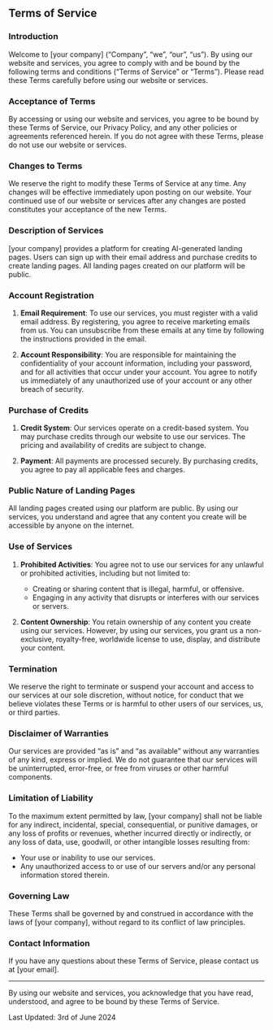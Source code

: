 ## Terms of Service

### Introduction

Welcome to [your company] (“Company”, “we”, “our”, “us”). By using our website and services, you agree to comply with and be bound by the following terms and conditions (“Terms of Service” or “Terms”). Please read these Terms carefully before using our website or services.

### Acceptance of Terms

By accessing or using our website and services, you agree to be bound by these Terms of Service, our Privacy Policy, and any other policies or agreements referenced herein. If you do not agree with these Terms, please do not use our website or services.

### Changes to Terms

We reserve the right to modify these Terms of Service at any time. Any changes will be effective immediately upon posting on our website. Your continued use of our website or services after any changes are posted constitutes your acceptance of the new Terms.

### Description of Services

[your company] provides a platform for creating AI-generated landing pages. Users can sign up with their email address and purchase credits to create landing pages. All landing pages created on our platform will be public.

### Account Registration

1. **Email Requirement**: To use our services, you must register with a valid email address. By registering, you agree to receive marketing emails from us. You can unsubscribe from these emails at any time by following the instructions provided in the email.

2. **Account Responsibility**: You are responsible for maintaining the confidentiality of your account information, including your password, and for all activities that occur under your account. You agree to notify us immediately of any unauthorized use of your account or any other breach of security.

### Purchase of Credits

1. **Credit System**: Our services operate on a credit-based system. You may purchase credits through our website to use our services. The pricing and availability of credits are subject to change.

2. **Payment**: All payments are processed securely. By purchasing credits, you agree to pay all applicable fees and charges.

### Public Nature of Landing Pages

All landing pages created using our platform are public. By using our services, you understand and agree that any content you create will be accessible by anyone on the internet.

### Use of Services

1. **Prohibited Activities**: You agree not to use our services for any unlawful or prohibited activities, including but not limited to:

    - Creating or sharing content that is illegal, harmful, or offensive.
    - Engaging in any activity that disrupts or interferes with our services or servers.

2. **Content Ownership**: You retain ownership of any content you create using our services. However, by using our services, you grant us a non-exclusive, royalty-free, worldwide license to use, display, and distribute your content.

### Termination

We reserve the right to terminate or suspend your account and access to our services at our sole discretion, without notice, for conduct that we believe violates these Terms or is harmful to other users of our services, us, or third parties.

### Disclaimer of Warranties

Our services are provided “as is” and “as available” without any warranties of any kind, express or implied. We do not guarantee that our services will be uninterrupted, error-free, or free from viruses or other harmful components.

### Limitation of Liability

To the maximum extent permitted by law, [your company] shall not be liable for any indirect, incidental, special, consequential, or punitive damages, or any loss of profits or revenues, whether incurred directly or indirectly, or any loss of data, use, goodwill, or other intangible losses resulting from:

-   Your use or inability to use our services.
-   Any unauthorized access to or use of our servers and/or any personal information stored therein.

### Governing Law

These Terms shall be governed by and construed in accordance with the laws of [your company], without regard to its conflict of law principles.

### Contact Information

If you have any questions about these Terms of Service, please contact us at [your email].

---

By using our website and services, you acknowledge that you have read, understood, and agree to be bound by these Terms of Service.

Last Updated: 3rd of June 2024
